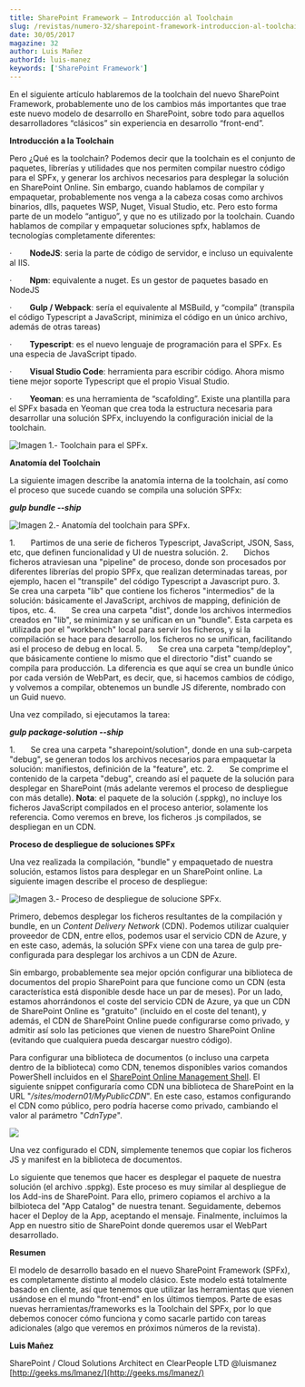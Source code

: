 ```yaml
---
title: SharePoint Framework – Introducción al Toolchain
slug: /revistas/numero-32/sharepoint-framework-introduccion-al-toolchain
date: 30/05/2017
magazine: 32
author: Luis Mañez
authorId: luis-manez
keywords: ['SharePoint Framework']
---
```






En el siguiente artículo hablaremos de la toolchain del nuevo SharePoint Framework, probablemente uno de los cambios más importantes que trae este nuevo modelo de desarrollo en SharePoint, sobre todo para aquellos desarrolladores “clásicos” sin experiencia en desarrollo “front-end”.

**Introducción a la Toolchain**

Pero ¿Qué es la toolchain? Podemos decir que la toolchain es el conjunto de paquetes, librerías y utilidades que nos permiten compilar nuestro código para el SPFx, y generar los archivos necesarios para desplegar la solución en SharePoint Online. Sin embargo, cuando hablamos de compilar y empaquetar, probablemente nos venga a la cabeza cosas como archivos binarios, dlls, paquetes WSP, Nuget, Visual Studio, etc. Pero esto forma parte de un modelo “antiguo”, y que no es utilizado por la toolchain. Cuando hablamos de compilar y empaquetar soluciones spfx, hablamos de tecnologías completamente diferentes:

·         **NodeJS**: seria la parte de código de servidor, e incluso un equivalente al IIS.

·         **Npm**: equivalente a nuget. Es un gestor de paquetes basado en NodeJS

·         **Gulp / Webpack**: sería el equivalente al MSBuild, y “compila” (transpila el código Typescript a JavaScript, minimiza el código en un único archivo, además de otras tareas)

·         **Typescript**: es el nuevo lenguaje de programación para el SPFx. Es una especia de JavaScript tipado.

·         **Visual Studio Code**: herramienta para escribir código. Ahora mismo tiene mejor soporte Typescript que el propio Visual Studio.

·         **Yeoman**: es una herramienta de “scafolding”. Existe una plantilla para el SPFx basada en Yeoman que crea toda la estructura necesaria para desarrollar una solución SPFx, incluyendo la configuración inicial de la toolchain.

![Imagen 1.- Toolchain para el SPFx.](../../../images/numero32/sharepoint-framework-introduccion-al-toolchain/image1.png)

**Anatomía del Toolchain**

La siguiente imagen describe la anatomía interna de la toolchain, así como el proceso que sucede cuando se compila una solución SPFx:

***gulp bundle --ship***

![Imagen 2.- Anatomía del toolchain para SPFx.](../../../images/numero32/sharepoint-framework-introduccion-al-toolchain/image2.png)

1.       Partimos de una serie de ficheros Typescript, JavaScript, JSON, Sass, etc, que definen funcionalidad y UI de nuestra solución.
2.       Dichos ficheros atraviesan una "pipeline" de proceso, donde son procesados por diferentes librerías del propio SPFx, que realizan determinadas tareas, por ejemplo, hacen el "transpile" del código Typescript a Javascript puro.
3.       Se crea una carpeta "lib" que contiene los ficheros "intermedios" de la solución: básicamente el JavaScript, archivos de mapping, definición de tipos, etc.
4.       Se crea una carpeta "dist", donde los archivos intermedios creados en "lib", se minimizan y se unifican en un "bundle". Esta carpeta es utilizada por el "workbench" local para servir los ficheros, y si la compilación se hace para desarrollo, los ficheros no se unifican, facilitando asi el proceso de debug en local.
5.       Se crea una carpeta "temp/deploy", que básicamente contiene lo mismo que el directorio "dist" cuando se compila para producción. La diferencia es que aquí se crea un bundle único por cada versión de WebPart, es decir, que, si hacemos cambios de código, y volvemos a compilar, obtenemos un bundle JS diferente, nombrado con un Guid nuevo.

Una vez compilado, si ejecutamos la tarea:

***gulp package-solution --ship***

1.       Se crea una carpeta "sharepoint/solution", donde en una sub-carpeta "debug", se generan todos los archivos necesarios para empaquetar la solución: manifiestos, definición de la "feature", etc.
2.       Se comprime el contenido de la carpeta "debug", creando así el paquete de la solución para desplegar en SharePoint (más adelante veremos el proceso de despliegue con más detalle).
 **Nota**: el paquete de la solución (.sppkg), no incluye los ficheros JavaScript compilados en el proceso anterior, solamente los referencia. Como veremos en breve, los ficheros .js compilados, se despliegan en un CDN.

**Proceso de despliegue de soluciones SPFx**

Una vez realizada la compilación, "bundle" y empaquetado de nuestra solución, estamos listos para desplegar en un SharePoint online. La siguiente imagen describe el proceso de despliegue:​

![Imagen 3.- Proceso de despliegue de solucione SPFx.](../../../images/numero32/sharepoint-framework-introduccion-al-toolchain/image3.png)

Primero, debemos desplegar los ficheros resultantes de la compilación y bundle, en un *Content Delivery Network* (CDN). Podemos utilizar cualquier proveedor de CDN, entre ellos, podemos usar el servicio CDN de Azure, y en este caso, además, la solución SPFx viene con una tarea de gulp pre-configurada para desplegar los archivos a un CDN de Azure.

Sin embargo, probablemente sea mejor opción configurar una biblioteca de documentos del propio SharePoint para que funcione como un CDN (esta característica está disponible desde hace un par de meses). Por un lado, estamos ahorrándonos el coste del servicio CDN de Azure, ya que un CDN de SharePoint Online es "gratuito" (incluido en el coste del tenant), y además, el CDN de SharePoint Online puede configurarse como privado, y admitir así solo las peticiones que vienen de nuestro SharePoint Online (evitando que cualquiera pueda descargar nuestro código).

Para configurar una biblioteca de documentos (o incluso una carpeta dentro de la biblioteca) como CDN, tenemos disponibles varios comandos PowerShell incluidos en el [SharePoint Online Management Shell](https://www.microsoft.com/es-es/download/details.aspx?id=35588). El siguiente snippet configuraría como CDN una biblioteca de SharePoint en la URL "*/sites/modern01/MyPublicCDN*". En este caso, estamos configurando el CDN como público, pero podría hacerse como privado, cambiando el valor al parámetro "*CdnType*".

![](../../../images/numero32/sharepoint-framework-introduccion-al-toolchain/image4.png)

Una vez configurado el CDN, simplemente tenemos que copiar los ficheros JS y manifest en la biblioteca de documentos.

Lo siguiente que tenemos que hacer es desplegar el paquete de nuestra solución (el archivo .sppkg). Este proceso es muy similar al despliegue de los Add-ins de SharePoint. Para ello, primero copiamos el archivo a la bilbioteca del "App Catalog" de nuestra tenant. Seguidamente, debemos hacer el Deploy de la App, aceptando el mensaje. Finalmente, incluimos la App en nuestro sitio de SharePoint donde queremos usar el WebPart desarrollado.

**Resumen**

El modelo de desarrollo basado en el nuevo SharePoint Framework (SPFx), es completamente distinto al modelo clásico. Este modelo está totalmente basado en cliente, así que tenemos que utilizar las herramientas que vienen usándose en el mundo "front-end" en los últimos tiempos. Parte de esas nuevas herramientas/frameworks es la Toolchain del SPFx, por lo que debemos conocer cómo funciona y como sacarle partido con tareas adicionales (algo que veremos en próximos números de la revista).



**Luis Mañez**

SharePoint / Cloud Solutions Architect en ClearPeople LTD
 @luismanez
 [http://geeks.ms/lmanez/](http://geeks.ms/lmanez/)

 
 
